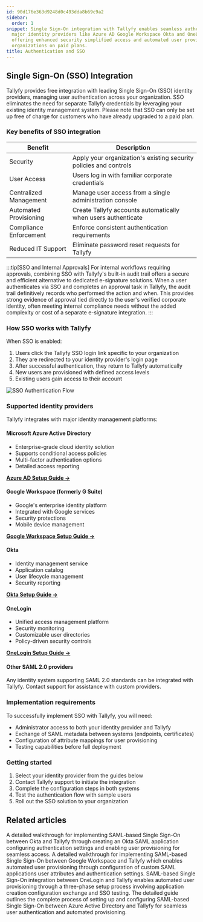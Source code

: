 ```yaml
---
id: 90d176e363d9248d0c493dda8b69c9a2
sidebar:
  order: 1
snippet: Single Sign-On integration with Tallyfy enables seamless authentication through
  major identity providers like Azure AD Google Workspace Okta and OneLogin while
  offering enhanced security simplified access and automated user provisioning for
  organizations on paid plans.
title: Authentication and SSO
---
```


## Single Sign-On (SSO) Integration

Tallyfy provides free integration with leading Single Sign-On (SSO) identity providers, managing user authentication across your organization. SSO eliminates the need for separate Tallyfy credentials by leveraging your existing identity management system. Please note that SSO can only be set up free of charge for customers who have already upgraded to a paid plan.

### Key benefits of SSO integration

| Benefit | Description |
|---------|-------------|
| Security | Apply your organization's existing security policies and controls |
| User Access | Users log in with familiar corporate credentials |
| Centralized Management | Manage user access from a single administration console |
| Automated Provisioning | Create Tallyfy accounts automatically when users authenticate |
| Compliance Enforcement | Enforce consistent authentication requirements |
| Reduced IT Support | Eliminate password reset requests for Tallyfy |

:::tip[SSO and Internal Approvals]
For internal workflows requiring approvals, combining SSO with Tallyfy's built-in audit trail offers a secure and efficient alternative to dedicated e-signature solutions. When a user authenticates via SSO and completes an approval task in Tallyfy, the audit trail definitively records who performed the action and when. This provides strong evidence of approval tied directly to the user's verified corporate identity, often meeting internal compliance needs without the added complexity or cost of a separate e-signature integration.
:::

### How SSO works with Tallyfy

When SSO is enabled:

1. Users click the Tallyfy SSO login link specific to your organization
2. They are redirected to your identity provider's login page
3. After successful authentication, they return to Tallyfy automatically
4. New users are provisioned with defined access levels
5. Existing users gain access to their account

![SSO Authentication Flow](https://screenshots.tallyfy.com/tallyfy-sso-flow.png)

### Supported identity providers

Tallyfy integrates with major identity management platforms:

#### Microsoft Azure Active Directory
- Enterprise-grade cloud identity solution
- Supports conditional access policies
- Multi-factor authentication options
- Detailed access reporting

[**Azure AD Setup Guide →**](/products/pro/integrations/authentication/how-to-integrate-azure-ad-samlsso-with-tallyfy/)

#### Google Workspace (formerly G Suite)
- Google's enterprise identity platform
- Integrated with Google services
- Security protections
- Mobile device management

[**Google Workspace Setup Guide →**](/products/pro/integrations/authentication/how-to-integrate-google-suite-samlsso-with-tallyfy/)

#### Okta
- Identity management service
- Application catalog
- User lifecycle management
- Security reporting

[**Okta Setup Guide →**](/products/pro/integrations/authentication/how-to-integrate-okta-samlsso-with-tallyfy/)

#### OneLogin
- Unified access management platform
- Security monitoring
- Customizable user directories
- Policy-driven security controls

[**OneLogin Setup Guide →**](/products/pro/integrations/authentication/how-to-integrate-onelogin-samlsso-with-tallyfy/)

#### Other SAML 2.0 providers
Any identity system supporting SAML 2.0 standards can be integrated with Tallyfy. Contact support for assistance with custom providers.

### Implementation requirements

To successfully implement SSO with Tallyfy, you will need:

- Administrator access to both your identity provider and Tallyfy
- Exchange of SAML metadata between systems (endpoints, certificates)
- Configuration of attribute mappings for user provisioning
- Testing capabilities before full deployment

### Getting started

1. Select your identity provider from the guides below
2. Contact Tallyfy support to initiate the integration
3. Complete the configuration steps in both systems
4. Test the authentication flow with sample users
5. Roll out the SSO solution to your organization


<PageTree />


## Related articles
<CardGrid>
<LinkTitleCard header="<b>Authentication > Integrate Okta</b>" href="/products/pro/integrations/authentication/how-to-integrate-okta-samlsso-with-tallyfy/" > A detailed walkthrough for implementing SAML-based Single Sign-On between Okta and Tallyfy through creating an Okta SAML application configuring authentication settings and enabling user provisioning for seamless access. </LinkTitleCard>
<LinkTitleCard header="<b>Authentication > Integrate Google Suite</b>" href="/products/pro/integrations/authentication/how-to-integrate-google-suite-samlsso-with-tallyfy/" > A detailed walkthrough for implementing SAML-based Single Sign-On between Google Workspace and Tallyfy which enables automated user provisioning through configuration of custom SAML applications user attributes and authentication settings. </LinkTitleCard>
<LinkTitleCard header="<b>Authentication > Integrate OneLogin</b>" href="/products/pro/integrations/authentication/how-to-integrate-onelogin-samlsso-with-tallyfy/" > SAML-based Single Sign-On integration between OneLogin and Tallyfy enables automated user provisioning through a three-phase setup process involving application creation configuration exchange and SSO testing. </LinkTitleCard>
<LinkTitleCard header="<b>Authentication > Integrate Azure AD</b>" href="/products/pro/integrations/authentication/how-to-integrate-azure-ad-samlsso-with-tallyfy/" > The detailed guide outlines the complete process of setting up and configuring SAML-based Single Sign-On between Azure Active Directory and Tallyfy for seamless user authentication and automated provisioning. </LinkTitleCard>
</CardGrid>